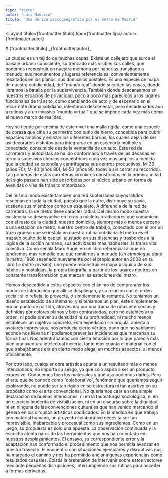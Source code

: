 ```yaml
---
tipo: "texto"
autor: "Luis Navarro"
titulo: "Una deriva psicogeográfica por el metro de Madrid"
---
```



<Layout
  titulo={frontmatter.titulo}
  tipo={frontmatter.tipo}
  autor={frontmatter.autor}
>

<Prose>
# {frontmatter.titulo}
_{frontmatter.autor}_

La ciudad es un tejido de muchas capas. Existe un callejero que surca el paisaje urbano consciente, su trenzado más visible: sus calles, que podemos reconstruir en nuestra memoria por haberlas transitado a menudo, sus monumentos y lugares referenciales, convenientemente resaltados en los planos, sus domicilios postales. Es una especie de mapa de nuestra cotidianidad, del “mundo real” donde suceden las cosas, donde libramos la batalla por la supervivencia. También donde descansamos en nuestros espacios de privacidad, poco a poco más parecidos a los lugares funcionales de tránsito, como cambiando de acto y de escenario en el recurrente drama cotidiano, intentando desconectar, pero encadenados aún a rutinas y a un invasivo “mundo virtual” que se impone cada vez más como el nuevo marco de realidad.

Hoy se tiende por encima de este nivel una malla rígida, como una especie de coraza que ciñe su perímetro con puño de hierro, concebida para cubrir espacios amplios y enlazar los diferentes barrios, los cuales dejan de ser así decorados distintos para integrarse en un escenario múltiple y conectado, consumible desde la ventanilla de un auto. Esta red de carreteras y autopistas se ha ido conformado a través de las décadas en torno a sucesivos círculos concéntricos cada vez más amplios a medida que la ciudad se extendía y centrifugaba sus centros productivos. M-30 (años 70); M-40 (años 80); M-50 (años 90, todavía sin cerrar su recorrido). Las primeras de estas carreteras circulares construidas en la primera mitad del siglo pasado han sido absorbidas por el núcleo urbano en forma de avenidas o vías de tránsito motorizado.

Del mismo modo existe también una red subterránea cuyos latidos resuenan en toda la ciudad, puesto que la nutre, distribuye su savia, sostiene sus miembros como un esqueleto. A diferencia de la red de carreteras, la de metro tiene carácter radial. Del mismo modo nuestra existencia se desenvuelve en torno a núcleos irradiadores que comunican con el resto de la ciudad: nuestro domicilio, siempre más o menos cercano a una estación de metro, nuestro centro de trabajo, conectado con él por un trazo grueso que se instala en nuestra rutina cotidiana. El metro es el trazado oculto de la capital, ajustado en sus distancias y trasbordos a la lógica de la acción humana, sus actividades más habituales, la trama vital colectiva. Como señala Marc Augé, en un libro referencial al que no tendremos más remedio que que remitirnos a menudo (_Un ethnologue dans le métro,_ 1986, reseñado nuevamente por el propio autor en 2008 en su libro _Le métro revisité_), uno puede reconstruir el mapa psíquico de sus hábitos y nostalgias, la propia biografía, a partir de los lugares neutros en constante transformación que marcan las estaciones del metro.

Hemos descendido a estos espacios con el ánimo de comprender los modos de interacción que allí se despliegan, y su relación con el orden social: si lo refleja, lo proyecta, o simplemente lo remarca. No teníamos un diseño establecido de antemano, y si teníamos un plan, éste simplemente era un punto de partida, atravesado por una trama de rutas intersectas y definidas por colores planos y bien contrastados, pero no establecía un orden, ni podía prever su densidad ni su profundidad, ni mucho menos establecer un objetivo concreto. Esta expedición sin brújula, abierta a avatares imprevistos, nos producía cierto vértigo, dado que no sabíamos adónde nos llevaría ni podíamos prever las incidencias que marcarían su forma final. Nos adentrábamos con cierta emoción por lo que parecía más bien una aventura intelectual incierta, tanto más cuanto el material con el que trabajábamos era en cierto modo alegal en muchos aspectos, al menos oficialmente.

Por otro lado, cualquier obra artística apunta a un resultado más o menos intencionado, no importa su sesgo, ya que solo aspira a ser un producto expresivo. Conocemos bien los materiales y qué uso podemos darles. Pero el arte que se conoce como “colaborativo”, fenómeno que queríamos seguir explorando, no puede ser tan rígido en su estructura ni tan asertivo en su propósito como el arte convencional. No queríamos caer en una simple declaración de buenas intenciones, ni en la taumaturgia sociológica, ni en un ejercicio hipócrita de visibilización, ni en un discurso sobre la dignidad, ni en ninguna de las convenciones culturales que han venido marcando el género en los circuitos artísticos codificados. En la medida en que trabaja con material humano, un proyecto colaborativo necesita ser tan imprevisible, inabarcable y procesual como sus ingredientes. Como en un juego, su propuesta es solo una apuesta. La observación continuada y la escucha atenta han sido las herramientas que nos han orientado en nuestros desplazamientos. El ensayo, su correspondiente error y la adaptación han conformado el procedimiento que nos permitía avanzar en nuestro trayecto. El encuentro con situaciones ejemplares y disruptivas nos ha marcado el camino y nos ha permitido anclar algunas experiencias como resultados casuales. Existía la pretensión de intervenir sobre estos vectores mediante pequeñas disrupciones, interrumpiendo sus rutinas para acceder a formas derivadas.

</Prose>
</Layout>
